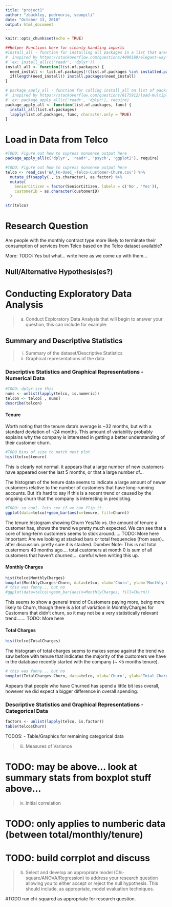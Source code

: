 ```yaml
---
title: "project1"
author: "zbuckley, pedrouria, seanpili"
date: "October 13, 2018"
output: html_document
---
```


```r
knitr::opts_chunk$set(echo = TRUE)

##Helper Functions here for cleanly handling imports
#install_all - function for installing all packages in a list that aren't available
#  inspired by https://stackoverflow.com/questions/4090169/elegant-way-to-check-for-missing-packages-and-install-them
#  ex: install_all(c('readr', 'dplyr'))
install_all <- function(list.of.packages) {
  need_install <- list.of.packages[!(list.of.packages %in% installed.packages()[,"Package"])]
  if(length(need_install)) install.packages(need_install)
}

# package_apply_all - function for calling install_all on list of packages, then applying a function to them
#  inspired by https://stackoverflow.com/questions/8175912/load-multiple-packages-at-once
#  ex: package_apply_all(c('readr', 'dplyr'), require)
package_apply_all <- function(list.of.packages, func) {
  install_all(list.of.packages)
  lapply(list.of.packages, func, character.only = TRUE)
}
```

# Load in Data from Telco

```r
#TODO: Figure out how to supress nonsense output here
package_apply_all(c('dplyr', 'readr', 'psych', 'ggplot2'), require)

#TODO: Figure out how to supress nonsense output here
telco <- read_csv('WA_Fn-UseC_-Telco-Customer-Churn.csv') %>%
  mutate_if(sapply(., is.character), as.factor) %>%
  mutate(
    SeniorCitizen = factor(SeniorCitizen, labels = c('No', 'Yes')),
    customerID = as.character(customerID)
  )

str(telco)
```

# Research Question

Are people with the monthly contract type more likely to terminate their consumption of services from Telco based on the Telco dataset available?

More:
TODO: Yes but what... write here as we come up with them...  

## Null/Alternative Hypothesis(es?)


# Conducting Exploratory Data Analysis

> a. Conduct Exploratory Data Analysis that will begin to answer your question, this
> can include for example:

## Summary and Descriptive Statistics

> i. Summary of the dataset/Descriptive Statistics
> ii. Graphical representations of the data

### Descriptive Statistics and Graphical Representations - Numerical Data


```r
#TODO: dplyr-ize this
nums <- unlist(lapply(telco, is.numeric))
telcon <- telco[ , nums]
describe(telcon)
```

#### Tenure

Worth noting that the tenure data's average is ~32 months, but with a standard deviation of ~24 months. This amount of variability probably explains why the company is interested in getting a better understanding of their customer churn.

```r
#TODO bins of size to match next plot
hist(telco$tenure)
```

This is clearly not normal. it appears that a large number of new customers have appeared over the last 5 months, or that a large number of...

The histogram of the tenure data seems to indicate a large amount of newer customers relative to the number of customers that have long-running accounts. But it's hard to say if this is a recent trend or caused by the ongoing churn that the company is interesting in predicting. 

```r
#TODO: so cool. lets see if we can flip it.
ggplot(data=telco)+geom_bar(aes(x=tenure, fill=Churn))
```

The tenure histogram showing Churn Yes/No vs. the amount of tenure a customer has, shows the trend we pretty much expected. We can see that a core of long-term customers seems to stick around..... 
TODO: More here
Important: Are we looking at stacked bars or total frequencies (from sean).. after discussion. pretty sure it is stacked.
Dumber Note: This is not total custermers 40 months ago.... total customers at month 0 is sum of all customers that haven't churned.... careful when writing this up.

#### Monthly Charges

```r
hist(telco$MonthlyCharges)
boxplot(MonthlyCharges~Churn, data=telco, xlab='Churn', ylab='Monthly Charges($)', main='Monthly Charges by Churn')
# this was funny... but no
#ggplot(data=telco)+geom_bar(aes(x=MonthlyCharges, fill=Churn))
```

This seems to show a general trend of Customers paying more, being more likely to Churn, though there is a lot of variation in MonthlyCharges for Customers that didn't churn, so it may not be a very statistically relevant trend....... 
TODO: More here

#### Total Charges

```r
hist(telco$TotalCharges)
```

The histogram of total charges seems to makes sense against the trend we saw before with tenure that indicates the majority of the customers we have in the database recently started with the company (~ <5 months tenure).

```r
# this was funny... but no
boxplot(TotalCharges~Churn, data=telco, xlab='Churn', ylab='Total Charges($)', main='Total Charges by Churn')
```

Appears that people who have Churned has spend a little bit less overall, however we did expect a bigger difference in overall spending.

### Descriptive Statistics and Graphical Representations - Categorical Data

```r
factors <- unlist(lapply(telco, is.factor))
table(telco$Churn)
```

TODOS:
 - Table/Graphics for remaining categorical data
 
> iii. Measures of Variance

# TODO: may be above... look at summary stats from boxplot stuff above... 

> iv. Initial correlation

# TODO: only applies to numberic data (between total/monthly/tenure)
# TODO: build corrplot and discuss

> b. Select and develop an appropriate model (Chi-square/ANOVA/Regression) to
> address your research question allowing you to either accept or reject the null
> hypothesis. This should include, as appropriate, model evaluation techniques. 

#TODO run chi-squared as appropriate for research question. 
